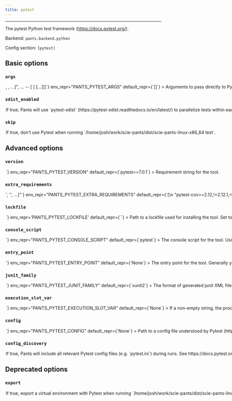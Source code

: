 ```yaml
---
title: pytest
---
```



---

The pytest Python test framework (https://docs.pytest.org/).

Backend: <span className="color--primary">`pants.backend.python`</span>

Config section: <span className="color--primary">`[pytest]`</span>

<span className={styles.options}>

## Basic options

### `args`

<Option
  cli_repr={`--pytest-args="[<shell_str>, <shell_str>, ...]", ... -- [<shell_str> [<shell_str> [...]]]`}
  env_repr="PANTS_PYTEST_ARGS"
  default_repr={`[]`}
>
  Arguments to pass directly to Pytest, e.g. `--pytest-args='-k test_foo
  --quiet'`.
</Option>

### `xdist_enabled`

<Option
  cli_repr={`--[no-]pytest-xdist-enabled`}
  env_repr='PANTS_PYTEST_XDIST_ENABLED'
  default_repr={`False`}
>
If true, Pants will use `pytest-xdist` (https://pytest-xdist.readthedocs.io/en/latest/) to parallelize tests within each `python_test` target.

NOTE: Enabling `pytest-xdist` can cause high-level scoped fixtures (for example `session`) to execute more than once. See the `pytest-xdist` docs for more info: https://pypi.org/project/pytest-xdist/#making-session-scoped-fixtures-execute-only-once

</Option>

### `skip`

<Option
  cli_repr={`--[no-]pytest-skip`}
  env_repr="PANTS_PYTEST_SKIP"
  default_repr={`False`}
>
  If true, don&#x27;t use Pytest when running
  `/home/josh/work/scie-pants/dist/scie-pants-linux-x86_64 test`.
</Option>

## Advanced options

### `version`

<Option
  cli_repr={`--pytest-version=<str>`}
  env_repr="PANTS_PYTEST_VERSION"
  default_repr={`pytest==7.0.1`}
>
  Requirement string for the tool.
</Option>

### `extra_requirements`

<Option
  cli_repr={`--pytest-extra-requirements="['<str>', '<str>', ...]"`}
  env_repr="PANTS_PYTEST_EXTRA_REQUIREMENTS"
  default_repr={`[\n  "pytest-cov>=2.12,!=2.12.1,<3.1",\n  "pytest-xdist>=2.5,<3"\n]`}
>
  Any additional requirement strings to use with the tool. This is useful if the
  tool allows you to install plugins or if you need to constrain a dependency to
  a certain version.
</Option>

### `lockfile`

<Option
  cli_repr={`--pytest-lockfile=<str>`}
  env_repr='PANTS_PYTEST_LOCKFILE'
  default_repr={`<default>`}
>
Path to a lockfile used for installing the tool.

Set to the string `<default>` to use a lockfile provided by Pants, so long as you have not changed the `--version` and `--extra-requirements` options, and the tool&#x27;s interpreter constraints are compatible with the default. Pants will error or warn if the lockfile is not compatible (controlled by `[python].invalid_lockfile_behavior`). See https://github.com/pantsbuild/pants/blob/release_2.15.2/src/python/pants/backend/python/subsystems/pytest.lock for the default lockfile contents.

Set to the string `<none>` to opt out of using a lockfile. We do not recommend this, though, as lockfiles are essential for reproducible builds and supply-chain security.

To use a custom lockfile, set this option to a file path relative to the build root, then run `/home/josh/work/scie-pants/dist/scie-pants-linux-x86_64 generate-lockfiles --resolve=pytest`.

Alternatively, you can set this option to the path to a custom lockfile using pip&#x27;s requirements.txt-style, ideally with `--hash`. Set `[python].invalid_lockfile_behavior = 'ignore'` so that Pants does not complain about missing lockfile headers.

</Option>

### `console_script`

<Option
  cli_repr={`--pytest-console-script=<str>`}
  env_repr="PANTS_PYTEST_CONSOLE_SCRIPT"
  default_repr={`pytest`}
>
  The console script for the tool. Using this option is generally preferable to
  (and mutually exclusive with) specifying an --entry-point since console script
  names have a higher expectation of staying stable across releases of the tool.
  Usually, you will not want to change this from the default.
</Option>

### `entry_point`

<Option
  cli_repr={`--pytest-entry-point=<str>`}
  env_repr="PANTS_PYTEST_ENTRY_POINT"
  default_repr={`None`}
>
  The entry point for the tool. Generally you only want to use this option if
  the tool does not offer a --console-script (which this option is mutually
  exclusive with). Usually, you will not want to change this from the default.
</Option>

### `junit_family`

<Option
  cli_repr={`--pytest-junit-family=<str>`}
  env_repr="PANTS_PYTEST_JUNIT_FAMILY"
  default_repr={`xunit2`}
>
  The format of generated junit XML files. See
  https://docs.pytest.org/en/latest/reference.html#confval-junit_family.
</Option>

### `execution_slot_var`

<Option
  cli_repr={`--pytest-execution-slot-var=<str>`}
  env_repr="PANTS_PYTEST_EXECUTION_SLOT_VAR"
  default_repr={`None`}
>
  If a non-empty string, the process execution slot id (an integer) will be
  exposed to tests under this environment variable name.
</Option>

### `config`

<Option
  cli_repr={`--pytest-config=<file_option>`}
  env_repr="PANTS_PYTEST_CONFIG"
  default_repr={`None`}
>
  Path to a config file understood by Pytest
  (https://docs.pytest.org/en/latest/reference/customize.html#configuration-file-formats).
  Setting this option will disable `[pytest].config_discovery`. Use this option
  if the config is located in a non-standard location.
</Option>

### `config_discovery`

<Option
  cli_repr={`--[no-]pytest-config-discovery`}
  env_repr='PANTS_PYTEST_CONFIG_DISCOVERY'
  default_repr={`True`}
>
If true, Pants will include all relevant Pytest config files (e.g. `pytest.ini`) during runs. See https://docs.pytest.org/en/stable/customize.html#finding-the-rootdir for where config files should be located for Pytest to discover them.

Use `[pytest].config` instead if your config is in a non-standard location.

</Option>

## Deprecated options

### `export`

<Option
  cli_repr={`--[no-]pytest-export`}
  env_repr='PANTS_PYTEST_EXPORT'
  default_repr={`True`}
  removal_version='2.23.0.dev0'
  removal_hint={'Use the export goal\'s --resolve option to select tools to export, instead of using this option to exempt a tool from export-by-default.'}
>
If true, export a virtual environment with Pytest when running `/home/josh/work/scie-pants/dist/scie-pants-linux-x86_64 export`.

This can be useful, for example, with IDE integrations to point your editor to the tool&#x27;s binary.

</Option>

</span>
